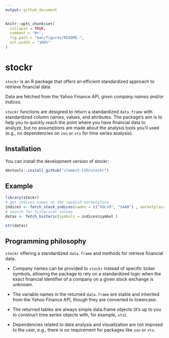 ```yaml
---
output: github_document
---
```


<!-- README.md is generated from README.Rmd. Please edit that file -->

```r
knitr::opts_chunk$set(
  collapse = TRUE,
  comment = "#>",
  fig.path = "man/figures/README-",
  out.width = "100%"
)
```

# stockr

<!-- badges: start -->
<!-- badges: end -->

`stockr` is an R package that offers an efficient standardized approach to retrieve financial data.

Data are fetched from the Yahoo Finance API, *given company names and/or indices*. 

`stockr` functions are designed to return a standardized `data.frame` with standardized column names, values, and attributes. The package's aim is to help you to quickly reach the point where you have financial data to analyze, but no assumptions are made about the analysis tools you'll used (e.g., no dependencies on `zoo` or `xts` for time series analysis).


## Installation

You can install the development version of stockr:

``` r
devtools::install_github("clement-LVD/stockr")
```

## Example

```r
library(stockr)
# get indices names on the swedish marketplace
indices <- fetch_stock_indices(names = c("VOLVO", "SAAB") , marketplaces = "STO")
# search for historical values
datas <- fetch_historic(symbols = indices$symbol )

str(datas)
```


## Programming philosophy
`stockr` offering a standardized `data.frame` and methods for retrieve financial data. 

- Company names can be provided to `stockr` instead of specific ticker symbols, allowing the package to rely on a standardized logic when the exact financial identifier of a company on a given stock exchange is unknown.

- The variable names in the returned `data.frame` are stable and inherited from the Yahoo Finance API, though they are converted to lowercase.

- The returned tables are always simple data.frame objects (it's up to you to construct time series objects with, for example, `xts`).

- Dependencies related to data analysis and visualization are not imposed to the user, e.g., there is no requirement for packages like `zoo` or `xts`.

